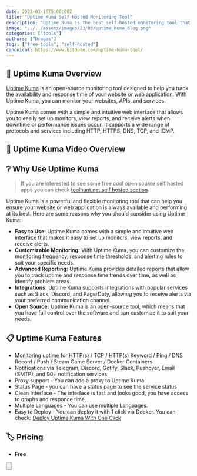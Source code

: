 ```yaml
---
date: 2023-03-16T5:00:00Z
title: "Uptime Kuma Self Hosted Monitoring Tool"
description: "Uptime Kuma is the best self-hosted monitoring tool that you can use."
image: "../../assets/images/23/03/Uptime_Kuma_Blog.png"
categories: ["tools"]
authors: ["Dragos"]
tags: ["free-tools", "self-hosted"]
canonical: https://www.bitdoze.com/uptime-kuma-tool/
---
```



## 🔭 Uptime Kuma Overview

[Uptime Kuma](https://github.com/louislam/uptime-kuma) is an open-source monitoring tool designed to help you track the availability and response time of your website or web application. With Uptime Kuma, you can monitor your websites, APIs, and services.

Uptime Kuma comes with a simple and intuitive web interface that allows you to easily set up monitors, view reports, and receive alerts when downtime or performance issues occur. It supports a wide range of protocols and services including HTTP, HTTPS, DNS, TCP, and ICMP.

## 🎥 Uptime Kuma Video Overview

<YouTubeEmbed
  url="https://www.youtube.com/embed/enJYtsPIxYY"
  label="Uptime Kuma Self Hosted Monitoring Tool"
/>

## ❔ Why Use Uptime Kuma

> If you are interested to see some free cool open source self hosted apps you can check [toolhunt.net self hosted section](https://toolhunt.net/sh/).

Uptime Kuma is a powerful and flexible monitoring tool that can help you ensure your website or web application is always available and performing at its best. Here are some reasons why you should consider using Uptime Kuma:

- **Easy to Use:** Uptime Kuma comes with a simple and intuitive web interface that makes it easy to set up monitors, view reports, and receive alerts.
- **Customizable Monitoring:** With Uptime Kuma, you can customize the monitoring frequency, response time thresholds, and alerting rules to suit your specific needs.
- **Advanced Reporting:** Uptime Kuma provides detailed reports that allow you to track uptime and response time trends over time, as well as identify problem areas.
- **Integrations:** Uptime Kuma supports integrations with popular services such as Slack, Discord, and PagerDuty, allowing you to receive alerts via your preferred communication channel.
- **Open Source:** Uptime Kuma is an open-source tool, which means that you have full control over the software and can customize it to suit your needs.

## 📋 Uptime Kuma Features

- Monitoring uptime for HTTP(s) / TCP / HTTP(s) Keyword / Ping / DNS Record / Push / Steam Game Server / Docker Containers
- Notifications via Telegram, Discord, Gotify, Slack, Pushover, Email (SMTP), and 90+ notification services
- Proxy support - You can add a proxy to Uptime Kuma
- Status Page - you can have a status page to see the service status
- Clean Interface - The interface is fast and looks good, you have access to graphs and responce time.
- Multiple Languages - You can use multiple Languages.
- Easy to Deploy - You can deploy it with 1 click via Docker. You can check: [Deploy Uptime Kuma With One Click](https://www.bitdoze.com/deploy-uptime-kuma/)

## 🏷️ Pricing

- **Free**

<Button
  link="https://github.com/louislam/uptime-kuma"
  text="Check Uptime Kuma"
/>

